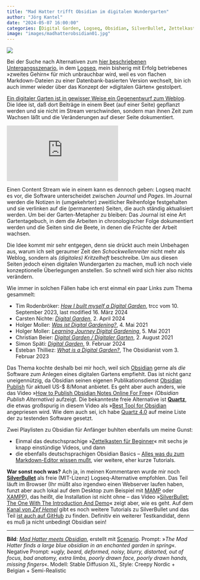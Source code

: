 ```yaml
---
title: "Mad Hatter trifft Obsidian im digitalen Wundergarten"
author: "Jörg Kantel"
date: "2024-05-07 16:00:00"
categories: [Digital Garden, Logseq, Obsidian, SilverBullet, Zettelkasten]
image: "images/madhatterobsidian01.jpg"
---
```


[![](images/madhatterobsidian01-b.jpg)](https://www.flickr.com/photos/schockwellenreiter/53705094961/)

Bei der Suche nach Alternativen zum [hier beschriebenen Untergangsszenario](https://kantel.github.io/posts/2024050402_logseq_oder_zettlr/), in dem [Logseq](http://cognitiones.kantel-chaos-team.de/webworking/auszeichnungssprachen/logseq.html), mein bisherig mit Erfolg betriebenes »zweites Gehirn« für mich unbrauchbar wird, weil es von flachen Markdown-Dateien zu einer Datenbank-basierten Version wechselt, bin ich auch immer wieder über das Konzept der »digitalen Gärten« gestolpert.

[Ein digitaler Garten ist in gewisser Weise ein Gegenentwurf zum Weblog](https://hapgood.us/2015/10/17/the-garden-and-the-stream-a-technopastoral/). Die Idee ist, daß dort Beiträge in einem Beet (auf einer Seite) gepflanzt werden und sie nicht im Stream verschwinden, sondern man ihnen Zeit zum Wachsen läßt und die Veränderungen auf dieser Seite dokumentiert.

<iframe class="if16_9" src="https://www.youtube.com/embed/Hn6_4ZzcpiY?si=viAQzvTyFJ2VzkIn" title="YouTube video player" frameborder="0" allow="accelerometer; autoplay; clipboard-write; encrypted-media; gyroscope; picture-in-picture; web-share" referrerpolicy="strict-origin-when-cross-origin" allowfullscreen></iframe>

Einen Content Stream wie in einem kann es dennoch geben: Logseq macht es vor, die Software unterscheidet zwischen *Journal* und *Pages*. Im Journal werden die Notizen in (umgekehrter) zweitlicher Reihenfolge festgehalten und sie verlinken auf die (permanenten) Seiten, die auch ständig aktualisiert werden. Um bei der Garten-Metapher zu bleiben: Das Journal ist eine Art Gartentagebuch, in dem die Arbeiten in chronologischer Folge dokumentiert werden und die Seiten sind die Beete, in denen die Früchte der Arbeit wachsen.

Die Idee kommt mir sehr entgegen, denn sie drückt auch mein Unbehagen aus, warum ich seit geraumer Zeit den *Schockwellenreiter* nicht mehr als Weblog, sondern als *(digitales) Kritzelheft* beschreibe. Um aus diesen Seiten jedoch einen digitalen Wundergarten zu machen, muß ich noch viele konzeptionelle Überlegungen anstellen. So schnell wird sich hier also nichts verändern.

Wie immer in solchen Fällen habe ich erst einmal ein paar Links zum Thema gesammelt:

- Tim Rodenbröker: *[How I built myself a Digital Garden](https://timrodenbroeker.de/digital-garden/)*, trcc vom 10. September 2023, last modified 16. März 2024
- Carsten Nichte: *[Digital Garden](https://carsten-nichte.de/docs/digital-garden/)*, 2. April 2024
- Holger Moller: *[Was ist Digital Gardening?](https://hackmd.io/@holger-moller/ljdg-was-ist-digital-gardening)*, 4. Mai 2021
- Holger Moller: *[Learning Journey Digital Gardening](https://hackmd.io/@holger-moller/learning-journey-digital-gardening-toc/)*, 5. Mai 2021
- Christian Beier: *[Digital Garden / Digitaler Garten](https://wiki.cbeier.net/digital_garden)*, 2. August 2021
- Simon Späti: *[Digital Garden](https://www.ssp.sh/brain/digital-garden/)*, 9. Februar 2024
- Esteban Thilliez: *[What is a Digital Garden?](https://medium.com/the-obsidianist/what-is-a-digital-garden-eeae89c7c483)*, The Obsidianist vom 3. Februar 2023

Das Thema kochte deshalb bei mir hoch, weil sich [Obsidian](http://cognitiones.kantel-chaos-team.de/webworking/auszeichnungssprachen/obsidian.html) gerne als *die* Software zum Anlegen eines digitalen Gartens empfiehlt. Das ist nicht ganz uneigennützig, da Obsidian seinen eigenen Publikationsdienst [Obsidian Publish](https://obsidian.md/publish) für aktuell US-$&nbsp;8/Monat anbietet. Es geht aber auch anders, wie das Video »[How to Publish Obsidian Notes Online For Free](https://www.youtube.com/watch?v=eULVrTjT11w)« *(Obsidian Publish Alternative)* aufzeigt. Die bekannteste freie Alternative ist **[Quartz](https://www.ssp.sh/brain/quartz-publish-obsidian-vault/)**, die etwas großspurig in diesem Video als »[Best Tool for Obsidian](https://www.youtube.com/watch?v=6s6DT1yN4dw) angepriesen wird. Wie dem auch sei, ich habe [Quartz&nbsp;4.0](https://quartz.jzhao.xyz/) auf meine Liste der zu testenden Software gesetzt.

Zwei Playlisten zu Obsidian für Anfänger buhlten ebenfalls um meine Gunst:

- Einmal das deutschsprachige »[Zettelkasten für Beginner](https://www.youtube.com/playlist?list=PLzp2ZLXTBP0uMYXsnxVjJMrtWJ9JIncPC)« mit sechs je knapp einstündige Videos, und dann
- die ebenfalls deutschsprachigen Obsidian Basics – [Alles was du zum Markdown-Editor wissen mußt](https://www.youtube.com/playlist?list=PL85A1_NUz_zr6dfszT0kMmfbsEVEIw7Xi), vier weitere, eher kurze Tutorials.

**War sonst noch was?** Ach ja, in meinen Kommentaren wurde mir noch **[SilverBullet](https://silverbullet.md/)** als freie (MIT-Lizenz) Logseq-Alternative empfohlen. Das Teil läuft im Browser (Ihr müßt also irgendwo einen Webserver laufen haben, funzt aber auch lokal auf dem Desktop zum Beispiel mit [MAMP](http://cognitiones.kantel-chaos-team.de/webworking/mamp.html) oder [XAMPP](http://cognitiones.kantel-chaos-team.de/webworking/xampp.html)), das heißt, die Installation ist nicht ohne -- das Video »[SilverBullet: The One With The Introduction And Demo](https://www.youtube.com/watch?v=8btx9HeuZ4s)« zeigt aber, wie es geht. Auf dem [Kanal von *Zef Hemel*](https://www.youtube.com/@ZefHemel) gibt es noch weitere Tutorials zu SilverBullet und das Teil [ist auch auf GitHub](https://github.com/silverbulletmd/silverbullet) zu finden. Definitiv ein weiterer Testkandidat, denn es muß ja nicht unbedingt Obsidian sein!

---

**Bild**: *[Mad Hatter meets Obsidian](https://www.flickr.com/photos/schockwellenreiter/53705094961/)*, erstellt mit [Scenario](http://cognitiones.kantel-chaos-team.de/technikgeschichte/rechnerundnetze/scenario.html). Prompt: »*The Mad Hatter finds a large blue obsidian in an enchanted garden in spring*«. Negative Prompt: »*ugly, beard, deformed, noisy, blurry, distorted, out of focus, bad anatomy, extra limbs, poorly drawn face, poorly drawn hands, missing fingers*«. Modell: Stable Diffusion XL, Style: Creepy Nordic + Belgian + Semi-Realistic